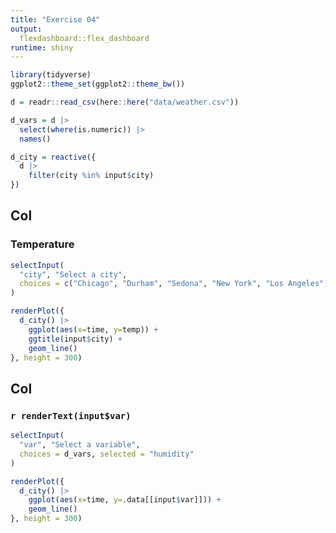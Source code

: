 ```yaml
---
title: "Exercise 04"
output: 
  flexdashboard::flex_dashboard
runtime: shiny
---
```


```r
library(tidyverse)
ggplot2::theme_set(ggplot2::theme_bw())

d = readr::read_csv(here::here("data/weather.csv"))
```

```r
d_vars = d |>
  select(where(is.numeric)) |>
  names()

d_city = reactive({
  d |>
    filter(city %in% input$city)
})
```

Col
-------------------------------------

### Temperature

```r
selectInput(
  "city", "Select a city",
  choices = c("Chicago", "Durham", "Sedona", "New York", "Los Angeles")
)

renderPlot({
  d_city() |>
    ggplot(aes(x=time, y=temp)) +
    ggtitle(input$city) + 
    geom_line()
}, height = 300)
```

Col
-------------------------------------
   
### `r renderText(input$var)`

```r

selectInput(
  "var", "Select a variable",
  choices = d_vars, selected = "humidity"
)

renderPlot({
  d_city() |>
    ggplot(aes(x=time, y=.data[[input$var]])) +
    geom_line()
}, height = 300)
```   
